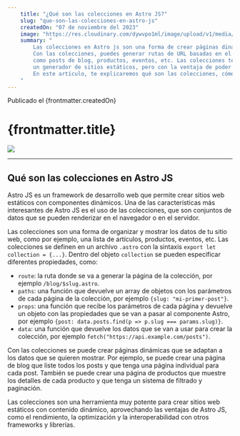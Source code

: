 ---
    title: "¿Qué son las colecciones en Astro JS?"
    slug: "que-son-las-colecciones-en-astro-js"
    createdOn: "07 de noviembre del 2023"
    image: "https://res.cloudinary.com/dywvpo1ml/image/upload/v1/media/blog/portadas/post-1_cx7z0k"
    summary: "
        Las colecciones en Astro js son una forma de crear páginas dinámicas a partir de datos. 
        Con las colecciones, puedes generar rutas de URL basadas en el contenido de tu sitio, 
        como posts de blog, productos, eventos, etc. Las colecciones te permiten usar Astro js como 
        un generador de sitios estáticos, pero con la ventaja de poder usar componentes reactivos y modernos. 
        En este artículo, te explicaremos qué son las colecciones, cómo crearlas y cómo usarlas en tus proyectos.
    "
---

<span id="date">Publicado el {frontmatter.createdOn}</span>
# {frontmatter.title}
<img src={frontmatter.image} />

<hr class="my-12" />

## Qué son las colecciones en Astro JS

Astro JS es un framework de desarrollo web que permite crear sitios web estáticos con componentes dinámicos. Una de las características más interesantes de Astro JS es el uso de las colecciones, que son conjuntos de datos que se pueden renderizar en el navegador o en el servidor.

Las colecciones son una forma de organizar y mostrar los datos de tu sitio web, como por ejemplo, una lista de artículos, productos, eventos, etc. Las colecciones se definen en un archivo `.astro` con la sintaxis `export let collection = {...}`. Dentro del objeto `collection` se pueden especificar diferentes propiedades, como:

- `route`: la ruta donde se va a generar la página de la colección, por ejemplo `/blog/$slug.astro`.
- `paths`: una función que devuelve un array de objetos con los parámetros de cada página de la colección, por ejemplo `{slug: "mi-primer-post"}`.
- `props`: una función que recibe los parámetros de cada página y devuelve un objeto con las propiedades que se van a pasar al componente Astro, por ejemplo `{post: data.posts.find(p => p.slug === params.slug)}`.
- `data`: una función que devuelve los datos que se van a usar para crear la colección, por ejemplo `fetch("https://api.example.com/posts")`.

Con las colecciones se puede crear páginas dinámicas que se adaptan a los datos que se quieren mostrar. Por ejemplo, se puede crear una página de blog que liste todos los posts y que tenga una página individual para cada post. También se puede crear una página de productos que muestre los detalles de cada producto y que tenga un sistema de filtrado y paginación.

Las colecciones son una herramienta muy potente para crear sitios web estáticos con contenido dinámico, aprovechando las ventajas de Astro JS, como el rendimiento, la optimización y la interoperabilidad con otros frameworks y librerías.